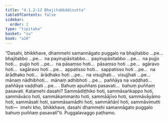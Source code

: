```yaml
---
title: "4.1.2–12 Bhajitabbādisutta"
tableOfContents: false
sidebar:
  order: 2
type: "tipitaka"
basket: "su"
book: "a10"
---
```



<DynamicBreadcrumb />

<Division number="156–166" book="a10" bookNo="17">

<Paragraph number="1153" book="a10">
“Dasahi, bhikkhave, dhammehi samannāgato puggalo na bhajitabbo …pe…  bhajitabbo …pe…  na payirupāsitabbo…  payirupāsitabbo …pe…  na pujjo hoti…  pujjo hoti …pe…  na pāsaṃso hoti…  pāsaṃso hoti …pe…  agāravo hoti…  sagāravo hoti …pe…  appatisso hoti…  sappatisso hoti …pe…  na ārādhako hoti…  ārādhako hoti …pe…  na visujjhati…  visujjhati …pe…  mānaṃ nādhibhoti…  mānaṃ adhibhoti …pe…  paññāya na vaḍḍhati…  paññāya vaḍḍhati …pe… .
</Paragraph>

<Paragraph number="1154" book="a10">
Bahuṃ apuññaṃ pasavati…  bahuṃ puññaṃ pasavati. Katamehi dasahi? Sammādiṭṭhiko hoti, sammāsaṅkappo hoti, sammāvāco hoti, sammākammanto hoti, sammāājīvo hoti, sammāvāyāmo hoti, sammāsati hoti, sammāsamādhi hoti, sammāñāṇī hoti, sammāvimutti hoti—  imehi kho, bhikkhave, dasahi dhammehi samannāgato puggalo bahuṃ puññaṃ pasavatī”ti.

</Paragraph>
</Division>

<Paragraph number="1155" type="center" book="a10">
Puggalavaggo paṭhamo.
</Paragraph>